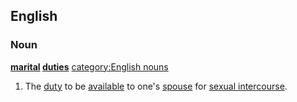 ==English==
===Noun===
'''[[marital]] [[duties]]''' {{plurale tantum}}[[category:English nouns]]
#{{euphemism}} The [[duty]] to be [[available]] to one's [[spouse]] for [[sexual intercourse]].
